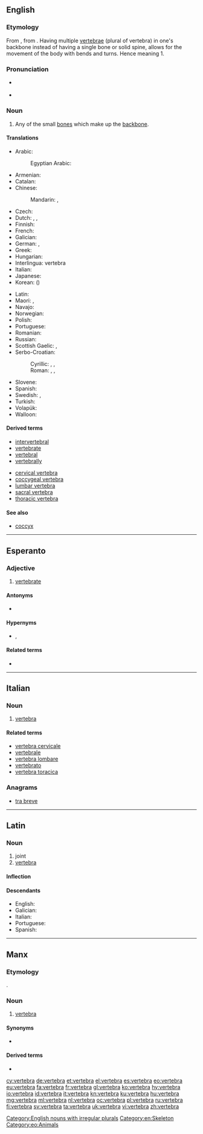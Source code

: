 {{also|vértebra}}
==English==
{{wikipedia}}

===Etymology===
From {{etyl|la|en}} {{term|vertebra||joint|lang=la}}, from {{term|vertere||to turn|lang=la}}. Having multiple [[vertebrae]] (plural of vertebra) in one's backbone instead of having a single bone or solid spine, allows for the movement of the body with bends and turns. Hence meaning 1.

===Pronunciation===
* {{a|UK}} {{IPA|/ˈvɜːtɪbɹə/}}
* {{audio|en-us-vertebra.ogg|Audio (US)|lang=en}}

===Noun===
{{en-noun|vertebræ|vertebrae|vertebras}}

# Any of the small [[bone]]s which make up the [[backbone]].

====Translations====
{{trans-top|any of the small bones which make up the backbone}}
* Arabic: {{t|ar|فقرة|f|tr=faqara}}
*: Egyptian Arabic: {{t|arz|فقرة|f|tr=faqara |sc=Arab}}
* Armenian: {{t|hy|ող|tr=oġ}}
* Catalan: {{t|ca|vèrtebra|f}}
* Chinese:
*: Mandarin: {{t+|cmn|椎骨|tr=zhuīgǔ|sc=Hani}}, {{t+|cmn|脊椎|tr=jǐzhuī|sc=Hani}}
* Czech: {{t+|cs|obratel|m}}
* Dutch: {{t+|nl|wervel|m}}, {{t|nl|rugwervel|m}}, {{t|nl|ruggengraatswervel|m}}
* Finnish: {{t+|fi|nikama}}
* French: {{t+|fr|vertèbre|m}}
* Galician: {{t+|gl|vértebra|f}}
* German: {{t+|de|Wirbel|m}}, {{t|de|Wirbelknochen|m}}
* Greek: {{t+|el|σπόνδυλος|m}}
* Hungarian: {{t+|hu|csigolya}}
* Interlingua: vertebra
* Italian: {{t+|it|vertebra|f}}
* Japanese: {{t|ja|椎骨|tr=ついこつ, tsuikotsu|sc=Jpan}}
* Korean: {{t+|ko|척추|tr=cheokchu|sc=Kore}} ({{t+|ko|脊椎|sc=Kore}})
{{trans-mid}}
* Latin: {{t|la|vertebra}}
* Maori: {{t|mi|tangai}}, {{t|mi|tangai}}
* Navajo: {{t|nv|íígháán}}
* Norwegian: {{t|no|ryggvirvel|m}}
* Polish: {{t|pl|kręg|m}}
* Portuguese: {{t+|pt|vértebra|f}}
* Romanian: {{t+|ro|vertebră|f}}
* Russian: {{t+|ru|позвонок|m|tr=pozvonók}}
* Scottish Gaelic: {{t|gd|cnàimh an droma|m}}, {{t|gd|dromaltach|m}}
* Serbo-Croatian:
*: Cyrillic: {{t|sh|пршљен|m}}, {{t|sh|краљежак|m}}, {{t|sh|краљешак|m}}
*: Roman: {{t|sh|pršljen|m}}, {{t|sh|kralježak|m}}, {{t|sh|kralješak|m}}
* Slovene: {{t+|sl|vretence|n}}
* Spanish: {{t+|es|vértebra|f}}
* Swedish: {{t|sv|ryggkota|c}}, {{t+|sv|kota|c}}
* Turkish: {{t+|tr|omur}}
* Volapük: {{t+|vo|bäkavireb}}
* Walloon: {{t+|wa|cronzoxh|m}}
{{trans-bottom}}

====Derived terms====
* [[intervertebral]]
* [[vertebrate]]
* [[vertebral]]
* [[vertebrally]]

* [[cervical vertebra]]
* [[coccygeal vertebra]]
* [[lumbar vertebra]]
* [[sacral vertebra]]
* [[thoracic vertebra]]

====See also====
* [[coccyx]]

[[Category:English nouns with irregular plurals]]
[[Category:en:Skeleton]]

----

==Esperanto==

===Adjective===
{{eo-adj}}

# [[vertebrate]]

====Antonyms====
* {{l|eo|malvertebra|gloss=invertebrate}}

====Hypernyms====
* {{l|eo|ĥordohava}}, {{l|eo|ĥordula|gloss=[[chordate]]}}

====Related terms====
* {{l|eo|vertebro|gloss=a vertebrate}}

[[Category:eo:Animals]]

----

==Italian==
{{wikipedia|lang=it}}

===Noun===
{{it-noun|f}}

# {{context|skeleton|lang=it}} [[#English|vertebra]]

====Related terms====
* [[vertebra cervicale]]
* [[vertebrale]]
* [[vertebra lombare]]
* [[vertebrato]]
* [[vertebra toracica]]

===Anagrams===
* [[tra breve#Italian|tra breve]]

----

==Latin==
{{wikipedia|lang=la}}

===Noun===
{{la-noun|vertebra|vertebrae|vertebrae|f|first}}

# joint
# [[#English|vertebra]]

====Inflection====
{{la-decl-1st|vertebr}}

====Descendants====
* English: {{l/en|vertebra}}
* Galician: {{l|gl|vértebra}}
* Italian: {{l/it|vertebra}}
* Portuguese: {{l/pt|vértebra}}
* Spanish: {{l/es|vértebra}}

----

==Manx==

===Etymology===
{{borrowing|la|vertebra|lang=gv}}.

===Noun===
{{gv-noun|f|vertebraghyn|vertebra}}

# {{context|anatomy|lang=gv}} [[#English|vertebra]]

====Synonyms====
* {{l/gv|junt craue-drommey}}

====Derived terms====
* {{l|gv|vertebragh|gloss=vertebrate, vertebral}}

[[cy:vertebra]]
[[de:vertebra]]
[[et:vertebra]]
[[el:vertebra]]
[[es:vertebra]]
[[eo:vertebra]]
[[eu:vertebra]]
[[fa:vertebra]]
[[fr:vertebra]]
[[gl:vertebra]]
[[ko:vertebra]]
[[hy:vertebra]]
[[io:vertebra]]
[[id:vertebra]]
[[it:vertebra]]
[[kn:vertebra]]
[[ku:vertebra]]
[[hu:vertebra]]
[[mg:vertebra]]
[[ml:vertebra]]
[[nl:vertebra]]
[[oc:vertebra]]
[[pl:vertebra]]
[[ru:vertebra]]
[[fi:vertebra]]
[[sv:vertebra]]
[[ta:vertebra]]
[[uk:vertebra]]
[[vi:vertebra]]
[[zh:vertebra]]